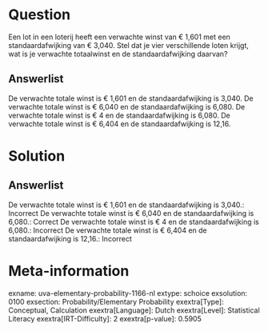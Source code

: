 Question
========

Een lot in een loterij heeft een verwachte winst van € 1,601 met een
standaardafwijking van € 3,040. Stel dat je vier verschillende loten
krijgt, wat is je verwachte totaalwinst en de standaardafwijking
daarvan?

Answerlist
----------

De verwachte totale winst is € 1,601 en de standaardafwijking is 3,040.
De verwachte totale winst is € 6,040 en de standaardafwijking is 6,080.
De verwachte totale winst is € 4 en de standaardafwijking is 6,080.
De verwachte totale winst is € 6,404 en de standaardafwijking is 12,16.

Solution
========

Answerlist
----------

De verwachte totale winst is € 1,601 en de standaardafwijking is 3,040.: Incorrect
De verwachte totale winst is € 6,040 en de standaardafwijking is 6,080.: Correct
De verwachte totale winst is € 4 en de standaardafwijking is 6,080.: Incorrect
De verwachte totale winst is € 6,404 en de standaardafwijking is 12,16.: Incorrect

Meta-information
================
exname: uva-elementary-probability-1166-nl
extype: schoice
exsolution: 0100
exsection: Probability/Elementary Probability 
exextra[Type]: Conceptual, Calculation
exextra[Language]: Dutch
exextra[Level]: Statistical Literacy
exextra[IRT-Difficulty]: 2
exextra[p-value]: 0.5905
